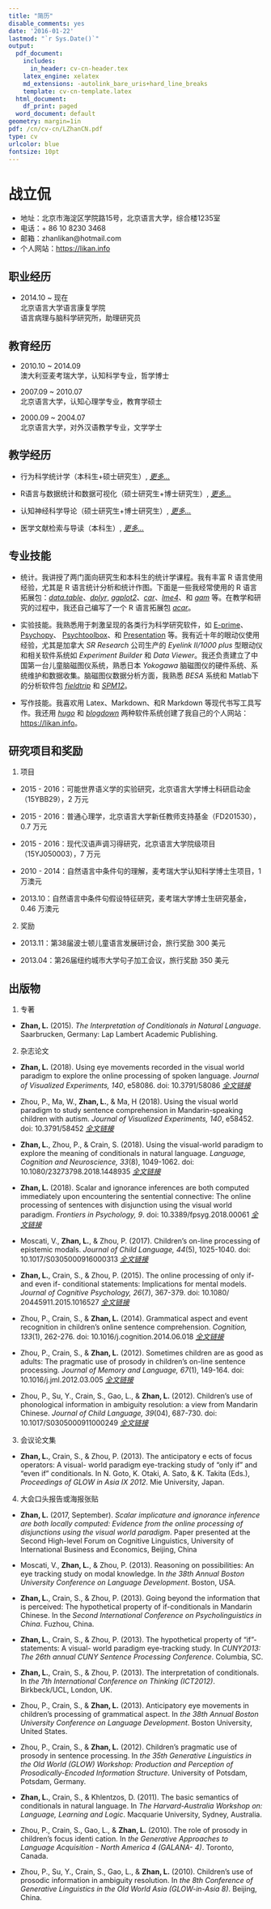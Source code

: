 ```yaml
---
title: "简历"
disable_comments: yes
date: '2016-01-22'
lastmod: "`r Sys.Date()`"
output:
  pdf_document:
    includes:
      in_header: cv-cn-header.tex
    latex_engine: xelatex
    md_extensions: -autolink_bare_uris+hard_line_breaks
    template: cv-cn-template.latex
  html_document:
    df_print: paged
  word_document: default
geometry: margin=1in
pdf: /cn/cv-cn/LZhanCN.pdf
type: cv
urlcolor: blue
fontsize: 10pt
---
```


# 战立侃

- 地址：北京市海淀区学院路15号，北京语言大学，综合楼1235室
- 电话：+ 86 10 8230 3468
- 邮箱：zhanlikan@hotmail.com
- 个人网站：<https://likan.info>

## 职业经历

- 2014.10 ~ 现在<br>
  北京语言大学语言康复学院<br>
  语言病理与脑科学研究所，助理研究员

## 教育经历

- 2010.10 ~ 2014.09 <br>
  澳大利亚麦考瑞大学，认知科学专业，哲学博士


- 2007.09 ~ 2010.07 <br>
  北京语言大学，认知心理学专业，教育学硕士

- 2000.09 ~ 2004.07 <br>
  北京语言大学，对外汉语教学专业，文学学士

## 教学经历

- 行为科学统计学（本科生+硕士研究生）, <i class="fa fa-file-text-o"> [更多...](https://likan.info/en/teach/Statistics-for-the-Behavioral-Sciences/)</i>

- R语言与数据统计和数据可视化（硕士研究生+博士研究生）, <i class="fa fa-file-text-o"> [更多...](https://likan.info/en/teach/R-for-Statistics-Data-Visualization/)</i>

- 认知神经科学导论（硕士研究生+博士研究生）, <i class="fa fa-file-text-o"> [更多...](https://likan.info/en/teach/Introduction-to-Cognitive-Neuroscience/)</i>

- 医学文献检索与导读（本科生）, <i class="fa fa-file-text-o"> [更多...](https://likan.info/en/teach/Science-and-Scientific-Research/)</i>

## 专业技能

- 统计。我讲授了两门面向研究生和本科生的统计学课程。我有丰富 R 语言使用经验，尤其是 R 语言统计分析和统计作图。下面是一些我经常使用的 R 语言拓展包：[*data.table*](http://r-datatable.com)、[*dplyr*](http://dplyr.tidyverse.org), [*ggplot2*](http://ggplot2.tidyverse.org)、[*car*](https://cran.r-project.org/web/packages/car/index.html)、[*lme4*](https://github.com/lme4/lme4)、和 [*gam*](https://cran.r-project.org/web/packages/gam/index.html) 等。在教学和研究的过程中，我还自己编写了一个 R 语言拓展包  [*acqr*](https://github.com/likanzhan/acqr)。

- 实验技能。我熟悉用于刺激呈现的各类行为科学研究软件，如 [E-prime](https://www.pstnet.com/eprime.cfm)、 [Psychopy](http://www.psychopy.org)、 [Psychtoolbox](http://psychtoolbox.org)、和 [Presentation](https://www.neurobs.com/presentation) 等。我有近十年的眼动仪使用经验，尤其是加拿大 *SR Research* 公司生产的 *Eyelink II/1000 plus* 型眼动仪和相关软件系统如 *Experiment Builder* 和 *Data Viewer*。我还负责建立了中国第一台儿童脑磁图仪系统，熟悉日本 *Yokogawa* 脑磁图仪的硬件系统、系统维护和数据收集。脑磁图仪数据分析方面，我熟悉 *BESA* 系统和 Matlab下 的分析软件包 [*fieldtrip*](http://www.fieldtriptoolbox.org) 和  [*SPM12*](https://github.com/neurodebian/spm12)。

- 写作技能。我喜欢用 Latex、Markdown、和R Markdown 等现代书写工具写作。我还用 [*hugo*](https://gohugo.io) 和 [*blogdown*](https://github.com/rstudio/blogdown) 两种软件系统创建了我自己的个人网站：[https://likan.info](https://likan.info)。

## 研究项目和奖励

1. 项目

- 2015 - 2016：可能世界语义学的实验研究，北京语言大学博士科研启动金（15YBB29），2 万元

- 2015 - 2016：普通心理学，北京语言大学新任教师支持基金（FD201530），0.7 万元

- 2015 - 2016：现代汉语声调习得研究，北京语言大学院级项目（15YJ050003），7 万元

- 2010 - 2014：自然语言中条件句的理解，麦考瑞大学认知科学博士生项目，1 万澳元

- 2013.10：自然语言中条件句假设特征研究，麦考瑞大学博士生研究基金，0.46 万澳元

2. 奖励

- 2013.11：第38届波士顿儿童语言发展研讨会，旅行奖励 300 美元

- 2013.04：第26届纽约城市大学句子加工会议，旅行奖励 350 美元

## 出版物

1. 专著

- **Zhan, L.** (2015). *The Interpretation of Conditionals in Natural Language*. Saarbrucken, Germany: Lap Lambert Academic Publishing.

2. 杂志论文

- **Zhan, L.** (2018). Using eye movements recorded in the visual world paradigm to explore the online processing of spoken language. *Journal of Visualized Experiments, 140*, e58086. doi: 10.3791/58086 <i class="fa fa-file-pdf-o"> [全文链接](https://publications.likan.info/jove-protocol-58086.pdf)</i>

- Zhou, P., Ma, W., **Zhan, L.**, & Ma, H (2018). Using the visual world paradigm to study sentence comprehension in Mandarin-speaking children with autism. *Journal of Visualized Experiments, 140*, e58452. doi: 10.3791/58452 <i class="fa fa-file-pdf-o"> [全文链接](https://publications.likan.info/jove-protocol-58452.pdf)</i>

- **Zhan, L.**, Zhou, P., & Crain, S. (2018). Using the visual-world paradigm to explore the meaning of conditionals in natural language. *Language, Cognition and Neuroscience, 33*(8), 1049-1062. doi: 10.1080/23273798.2018.1448935 <i class="fa fa-file-pdf-o"> [全文链接](https://publications.likan.info/LangCognNeurosci2018.pdf)</i>

- **Zhan, L.** (2018). Scalar and ignorance inferences are both computed immediately upon encountering the sentential connective: The online processing of sentences with disjunction using the visual world paradigm. *Frontiers in Psychology, 9*. doi: 10.3389/fpsyg.2018.00061  <i class="fa fa-file-pdf-o"> [全文链接](https://www.frontiersin.org/articles/10.3389/fpsyg.2018.00061/full)</i>

- Moscati, V., **Zhan, L.**, & Zhou, P. (2017). Children's on-line processing of epistemic modals. *Journal of Child Language, 44*(5), 1025-1040. doi: 10.1017/S0305000916000313
<i class="fa fa-file-pdf-o"> [全文链接](https://publications.likan.info/JChildLang2016.pdf)</i>

- **Zhan, L.**, Crain, S., & Zhou, P. (2015). The online processing of only if- and even if- conditional statements: Implications for mental models. *Journal of Cognitive Psychology, 26*(7), 367-379. doi: 10.1080/ 20445911.2015.1016527 <i class="fa fa-file-pdf-o"> [全文链接](https://publications.likan.info/JCognPsychol2015.pdf)</i>

- Zhou, P., Crain, S., & **Zhan, L.** (2014). Grammatical aspect and event recognition in children's online sentence comprehension. *Cognition, 133*(1), 262-276. doi: 10.1016/j.cognition.2014.06.018 <i class="fa fa-file-pdf-o"> [全文链接](http://publications.likan.info/Cognition2014.pdf)</i>

- Zhou, P., Crain, S., & **Zhan, L.** (2012). Sometimes children are as good as adults: The pragmatic use of prosody in children’s on-line sentence processing. *Journal of Memory and Language, 67*(1), 149-164. doi: 10.1016/j.jml.2012.03.005 <i class="fa fa-file-pdf-o"> [全文链接](https://publications.likan.info/JMemLang2012.pdf)</i>

- Zhou, P., Su, Y., Crain, S., Gao, L., & **Zhan, L.** (2012). Children's use of phonological information in ambiguity resolution: a view from Mandarin Chinese. *Journal of Child Language, 39*(04), 687-730. doi: 10.1017/S0305000911000249 <i class="fa fa-file-pdf-o"> [全文链接](https://publications.likan.info/JChildLang2012.pdf)</i>

3. 会议论文集

- **Zhan, L.**, Crain, S., & Zhou, P. (2013). The anticipatory e ects of focus operators: A visual- world paradigm eye-tracking study of “only if” and “even if” conditionals. In N. Goto, K. Otaki, A. Sato, & K. Takita (Eds.), *Proceedings of GLOW in Asia IX 2012*. Mie University, Japan.


4. 大会口头报告或海报张贴

- **Zhan, L.** (2017, September). *Scalar implicature and ignorance inference are both locally computed: Evidence from the online processing of disjunctions using the visual world paradigm*. Paper presented at the Second High-level Forum on Cognitive Linguistics, University of International Business and Economics, Beijing, China

- Moscati, V., **Zhan, L.**, & Zhou, P. (2013). Reasoning on possibilities: An eye tracking study on modal knowledge. In *the 38th Annual Boston University Conference on Language Development*. Boston, USA.

- **Zhan, L.**, Crain, S., & Zhou, P. (2013). Going beyond the information that is perceived: The hypothetical property of if-conditionals in Mandarin Chinese. In the *Second International Conference on Psycholinguistics in China*. Fuzhou, China.

- **Zhan, L.**, Crain, S., & Zhou, P. (2013). The hypothetical property of “if”-statements: A visual- world paradigm eye-tracking study. In *CUNY2013: The 26th annual CUNY Sentence Processing Conference*. Columbia, SC.

- **Zhan, L.**, Crain, S., & Zhou, P. (2013). The interpretation of conditionals. In *the 7th International Conference on Thinking (ICT2012)*. Birkbeck/UCL, London, UK.

- Zhou, P., Crain, S., & **Zhan, L.** (2013). Anticipatory eye movements in children’s processing of grammatical aspect. In *the 38th Annual Boston University Conference on Language Development*. Boston University, United States.

- Zhou, P., Crain, S., & **Zhan, L.** (2012). Children’s pragmatic use of prosody in sentence processing. In *the 35th Generative Linguistics in the Old World (GLOW) Workshop: Production and Perception of Prosodically-Encoded Information Structure*. University of Potsdam, Potsdam, Germany.

- **Zhan, L.**, Crain, S., & Khlentzos, D. (2011). The basic semantics of conditionals in natural language. In *The Harvard-Australia Workshop on: Language, Learning and Logic*. Macquarie University, Sydney, Australia.

- Zhou, P., Crain, S., Gao, L., & **Zhan, L.** (2010). The role of prosody in children’s focus identi cation. In *the Generative Approaches to Language Acquisition - North America 4 (GALANA- 4)*. Toronto, Canada.

- Zhou, P., Su, Y., Crain, S., Gao, L., & **Zhan, L.** (2010). Children’s use of prosodic information in ambiguity resolution. In *the 8th Conference of Generative Linguistics in the Old World Asia (GLOW-in-Asia 8)*. Beijing, China.
